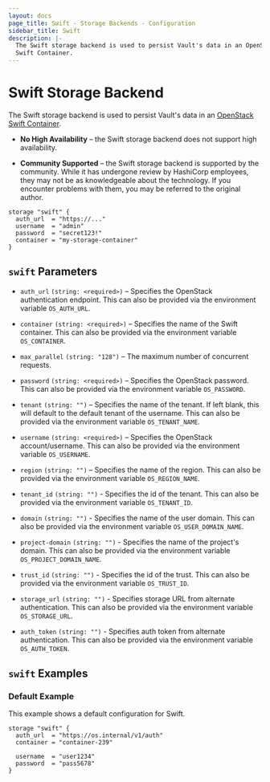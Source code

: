 ```yaml
---
layout: docs
page_title: Swift - Storage Backends - Configuration
sidebar_title: Swift
description: |-
  The Swift storage backend is used to persist Vault's data in an OpenStack
  Swift Container.
---
```


# Swift Storage Backend

The Swift storage backend is used to persist Vault's data in an
[OpenStack Swift Container][swift].


- **No High Availability** – the Swift storage backend does not support high
  availability.

- **Community Supported** – the Swift storage backend is supported by the
  community. While it has undergone review by HashiCorp employees, they may not
  be as knowledgeable about the technology. If you encounter problems with them,
  you may be referred to the original author.

```hcl
storage "swift" {
  auth_url  = "https://..."
  username  = "admin"
  password  = "secret123!"
  container = "my-storage-container"
}
```

## `swift` Parameters

- `auth_url` `(string: <required>)` – Specifies the OpenStack authentication
  endpoint. This can also be provided via the environment variable `OS_AUTH_URL`.

- `container` `(string: <required>)` – Specifies the name of the Swift
  container. This can also be provided via the environment variable
  `OS_CONTAINER`.

- `max_parallel` `(string: "128")` – The maximum number of concurrent requests.

- `password` `(string: <required>)` – Specifies the OpenStack password. This can
  also be provided via the environment variable `OS_PASSWORD`.

- `tenant` `(string: "")` – Specifies the name of the tenant. If left blank,
  this will default to the default tenant of the username. This can also be
  provided via the environment variable `OS_TENANT_NAME`.

- `username` `(string: <required>)` – Specifies the OpenStack account/username.
  This can also be provided via the environment variable `OS_USERNAME`.

- `region` `(string: "")` – Specifies the name of the region. This can also be provided via the environment variable `OS_REGION_NAME`. 

- `tenant_id` `(string: "")` - Specifies the id of the tenant. This can also be provided via the environment variable `OS_TENANT_ID`.

- `domain` `(string: "")` - Specifies the name of the user domain. This can also be provided via the environment variable `OS_USER_DOMAIN_NAME`.

- `project-domain` `(string: "")` - Specifies the name of the project's domain. This can also be provided via the environment variable `OS_PROJECT_DOMAIN_NAME`.

- `trust_id` `(string: "")` - Specifies the id of the trust. This can also be provided via the environment variable `OS_TRUST_ID`.

- `storage_url` `(string: "")` - Specifies storage URL from alternate authentication. This can also be provided via the environment variable `OS_STORAGE_URL`.

- `auth_token` `(string: "")` - Specifies auth token from alternate authentication. This can also be provided via the environment variable `OS_AUTH_TOKEN`.

## `swift` Examples

### Default Example

This example shows a default configuration for Swift.

```hcl
storage "swift" {
  auth_url  = "https://os.internal/v1/auth"
  container = "container-239"

  username  = "user1234"
  password  = "pass5678"
}
```

[swift]: http://docs.openstack.org/developer/swift/
